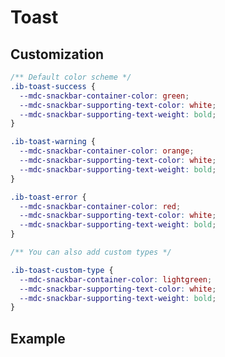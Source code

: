 

# Toast

<Meta title="Features/Toast/Overview" />

<Description of={stories.Documentation} />
<ArgTypes of={stories.Documentation} />

## Customization

```css
/** Default color scheme */
.ib-toast-success {
  --mdc-snackbar-container-color: green;
  --mdc-snackbar-supporting-text-color: white;
  --mdc-snackbar-supporting-text-weight: bold;
}

.ib-toast-warning {
  --mdc-snackbar-container-color: orange;
  --mdc-snackbar-supporting-text-color: white;
  --mdc-snackbar-supporting-text-weight: bold;
}

.ib-toast-error {
  --mdc-snackbar-container-color: red;
  --mdc-snackbar-supporting-text-color: white;
  --mdc-snackbar-supporting-text-weight: bold;
}

/** You can also add custom types */

.ib-toast-custom-type {
  --mdc-snackbar-container-color: lightgreen;
  --mdc-snackbar-supporting-text-color: white;
  --mdc-snackbar-supporting-text-weight: bold;
}
```

## Example

<Story of={stories.Example} />
